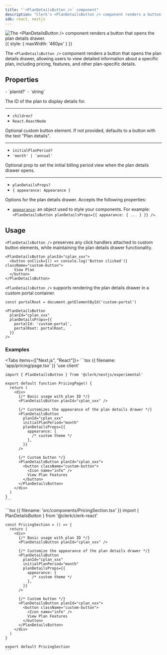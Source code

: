 ```yaml
---
title: "`<PlanDetailsButton />` component"
description: "Clerk's <PlanDetailsButton /> component renders a button that opens the plan details drawer."
sdk: react, nextjs
---
```


![The \<PlanDetailsButton /> component renders a button that opens the plan details drawer.](/docs/images/ui-components/plan-details-button.png){{ style: { maxWidth: '460px' } }}

The `<PlanDetailsButton />` component renders a button that opens the plan details drawer, allowing users to view detailed information about a specific plan, including pricing, features, and other plan-specific details.

<Include src="_partials/billing/api-experimental" />

## Properties

<Properties>
  - `planId?`
  - `string`

  The ID of the plan to display details for.

  ---

  - `children?`
  - `React.ReactNode`

  Optional custom button element. If not provided, defaults to a button with the text "Plan details".

  ---

  - `initialPlanPeriod?`
  - `'month' | 'annual'`

  Optional prop to set the initial billing period view when the plan details drawer opens.

  ---

  - `planDetailsProps?`
  - `{ appearance: Appearance }`

  Options for the plan details drawer. Accepts the following properties:

  - [`appearance`](/docs/guides/customizing-clerk/appearance-prop/overview): an object used to style your components. For example: `<PlanDetailsButton planDetailsProps={{ appearance: { ... } }} />`.
</Properties>

## Usage

`<PlanDetailsButton />` preserves any click handlers attached to custom button elements, while maintaining the plan details drawer functionality.

```tsx
<PlanDetailsButton planId="cplan_xxx">
  <button onClick={() => console.log('Button clicked')} className="custom-button">
    View Plan
  </button>
</PlanDetailsButton>
```

`<PlanDetailsButton />` supports rendering the plan details drawer in a custom portal container.

```tsx {{ prettier: false }}
const portalRoot = document.getElementById('custom-portal')

<PlanDetailsButton
  planId="cplan_xxx"
  planDetailsProps={{
    portalId: 'custom-portal',
    portalRoot: portalRoot,
  }}
/>
```

### Examples

<Tabs items={["Next.js", "React"]}>
  <Tab>
    ```tsx {{ filename: 'app/pricing/page.tsx' }}
    'use client'

    import { PlanDetailsButton } from '@clerk/nextjs/experimental'

    export default function PricingPage() {
      return (
        <div>
          {/* Basic usage with plan ID */}
          <PlanDetailsButton planId="cplan_xxx" />

          {/* Customizes the appearance of the plan details drawer */}
          <PlanDetailsButton
            planId="cplan_xxx"
            initialPlanPeriod="month"
            planDetailsProps={{
              appearance: {
                /* custom theme */
              },
            }}
          />

          {/* Custom button */}
          <PlanDetailsButton planId="cplan_xxx">
            <button className="custom-button">
              <Icon name="info" />
              View Plan Features
            </button>
          </PlanDetailsButton>
        </div>
      )
    }
    ```
  </Tab>

  <Tab>
    ```tsx {{ filename: 'src/components/PricingSection.tsx' }}
    import { PlanDetailsButton } from '@clerk/clerk-react'

    const PricingSection = () => {
      return (
        <div>
          {/* Basic usage with plan ID */}
          <PlanDetailsButton planId="cplan_xxx" />

          {/* Customize the appearance of the plan details drawer */}
          <PlanDetailsButton
            planId="cplan_xxx"
            initialPlanPeriod="month"
            planDetailsProps={{
              appearance: {
                /* custom theme */
              },
            }}
          />

          {/* Custom button */}
          <PlanDetailsButton planId="cplan_xxx">
            <button className="custom-button">
              <Icon name="info" />
              View Plan Features
            </button>
          </PlanDetailsButton>
        </div>
      )
    }

    export default PricingSection
    ```
  </Tab>
</Tabs>
